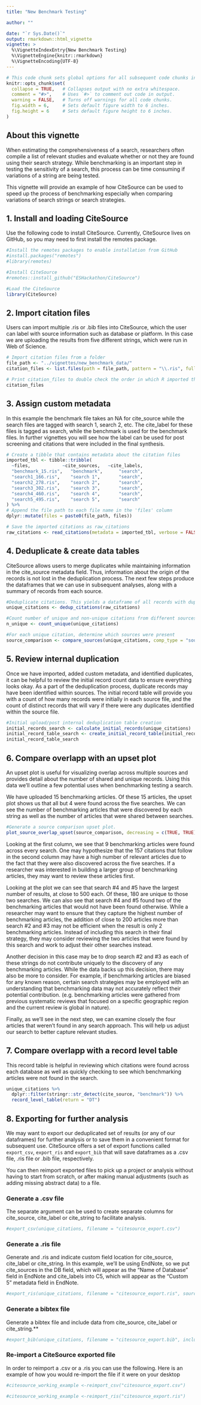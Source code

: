 ```yaml
---
title: "New Benchmark Testing"

author: ""

date: "`r Sys.Date()`"
output: rmarkdown::html_vignette
vignette: >
  %\VignetteIndexEntry{New Benchmark Testing}
  %\VignetteEngine{knitr::rmarkdown}
  %\VignetteEncoding{UTF-8}
---
```



```r
# This code chunk sets global options for all subsequent code chunks in the document using the `knitr` package in R.
knitr::opts_chunk$set(
  collapse = TRUE,   # Collapses output with no extra whitespace.
  comment = "#>",    # Uses `#>` to comment out code in output.
  warning = FALSE,   # Turns off warnings for all code chunks.
  fig.width = 6,     # Sets default figure width to 6 inches.
  fig.height = 6     # Sets default figure height to 6 inches.
)
```
## About this vignette

When estimating the comprehensiveness of a search, researchers often compile a list of relevant studies and evaluate whether or not they are found using their search strategy. While benchmarking is an important step in testing the sensitivity of a search, this process can be  time consuming if variations of a string are being tested.

This vignette will provide an example of how CiteSource can be used to speed up the process of benchmarking especially when comparing variations of search strings or search strategies. 

## 1. Install and loading CiteSource

Use the following code to install CiteSource. Currently, CiteSource lives on GitHub, so you may need to first install the remotes package.

```r
#Install the remotes packages to enable installation from GitHub
#install.packages("remotes")
#library(remotes)

#Install CiteSource
#remotes::install_github("ESHackathon/CiteSource")

#Load the CiteSource
library(CiteSource)
```
## 2. Import citation files

Users can import multiple .ris or .bib files into CiteSource, which the user can label with source information such as database or platform. In this case we are uploading the results from five different strings, which were run in Web of Science.

```r
# Import citation files from a folder
file_path <- "../vignettes/new_benchmark_data/"
citation_files <- list.files(path = file_path, pattern = "\\.ris", full.names = TRUE)

# Print citation_files to double check the order in which R imported the files.
citation_files
```

## 3. Assign custom metadata
In this example the benchmark file takes an NA for cite_source while the search files are tagged with search 1, search 2, etc. The cite_label for these files is tagged as search, while the benchmark is used for the benchmark files. In further vignettes you will see how the label can be used for post screening and citations that were included in the final synthesis.
```r
# Create a tibble that contains metadata about the citation files
imported_tbl <- tibble::tribble(
  ~files,            ~cite_sources,   ~cite_labels, 
  "benchmark_15.ris",   "benchmark",      "search",    
  "search1_166.ris",    "search 1",       "search",    
  "search2_278.ris",    "search 2",       "search",    
  "search3_302.ris",    "search 3",       "search",     
  "search4_460.ris",    "search 4",       "search",    
  "search5_495.ris",    "search 5",       "search"
) %>% 
# Append the file path to each file name in the 'files' column
dplyr::mutate(files = paste0(file_path, files))

# Save the imported citations as raw_citations
raw_citations <- read_citations(metadata = imported_tbl, verbose = FALSE)
```
## 4. Deduplicate & create data tables

CiteSource allows users to merge duplicates while maintaining information in the cite_source metadata field. Thus, information about the origin of the records is not lost in the deduplication process. The next few steps produce the dataframes that we can use in subsequent analyses, along with a summary of records from each source.

```r
#Deduplicate citations. This yields a dataframe of all records with duplicates merged, but the originating source information maintained in a new variable called cite_source.
unique_citations <- dedup_citations(raw_citations)

#Count number of unique and non-unique citations from different sources and labels 
n_unique <- count_unique(unique_citations)

#For each unique citation, determine which sources were present
source_comparison <- compare_sources(unique_citations, comp_type = "sources")
```

## 5. Review internal duplication

Once we have imported, added custom metadata, and identified duplicates, it can be helpful to review the initial record count data to ensure everything looks okay. As a part of the deduplication process, duplicate records may have been identified within sources. The initial record table will provide you with a count of how many records were initially in each source file, and the count of distinct records that will vary if there were any duplicates identified within the source file. 

```r
#Initial upload/post internal deduplication table creation
initial_records_search <- calculate_initial_records(unique_citations)
initial_record_table_search <- create_initial_record_table(initial_records_search)
initial_record_table_search

```

## 6. Compare overlapp with an upset plot

An upset plot is useful for visualizing overlap across multiple sources and provides detail about the number of shared and unique records. Using this data we'll outline a few potential uses when benchmarking testing a search.

We have uploaded 15 benchmarking articles. Of these 15 articles, the upset plot shows us that all but 4 were found across the five searches. We can see the number of benchmarking articles that were discovered by each string as well as the number of articles that were shared between searches. 

```r
#Generate a source comparison upset plot.
plot_source_overlap_upset(source_comparison, decreasing = c(TRUE, TRUE))
```

Looking at the first column, we see that 9 benchmarking articles were found across every search. One may hypothesize that the 157 citations that follow in the second column may have a high number of relevant articles due to the fact that they were also discovered across the five searches. If a researcher was interested in building a larger group of benchmarking articles, they may want to review these articles first.

Looking at the plot we can see that search #4 and #5 have the largest number of results, at close to 500 each. Of these, 180 are unique to those two searches. We can also see that search #4 and #5 found two of the benchmarking articles that would not have been found otherwise. While a researcher may want to ensure that they capture the highest number of benchmarking articles, the addition of close to 200 articles more than search #2 and #3 may not be efficient when the result is only 2 benchmarking articles. Instead of including this search in their final strategy, they may consider reviewing the two articles that were found by this search and work to adjust their other searches instead.

Another decision in this case may be to drop search #2 and #3 as each of these strings do not contribute uniquely to the discovery of any benchmarking articles. While the data backs up this decision, there may also be more to consider. For example, if benchmarking articles are biased for any known reason, certain search strategies may be employed with an understanding that benchmarking data may not accurately reflect their potential contribution. (e.g. benchmarking articles were gathered from previous systematic reviews that focused on a specific geographic region and the current review is global in nature). 

Finally, as we'll see in the next step, we can examine closely the four articles that weren't found in any search approach. This will help us adjust our search to better capture relevant studies. 

## 7. Compare overlapp with a record level table
This record table is helpful in reviewing which citations were found across each database as well as quickly checking to see which benchmarking articles were not found in the search.

```r
unique_citations %>%
  dplyr::filter(stringr::str_detect(cite_source, "benchmark")) %>%
  record_level_table(return = "DT")
```
  
## 8. Exporting for further analysis

We may want to export our deduplicated set of results (or any of our dataframes) for further analysis or to save them in a convenient format for subsequent use. CiteSource offers a set of export functions called `export_csv`, `export_ris` and `export_bib` that will save dataframes as a .csv file, .ris file or .bib file, respectively. 

You can then reimport exported files to pick up a project or analysis without having to start from scratch, or after making manual adjustments (such as adding missing abstract data) to a file. 

### Generate a .csv file 
The separate argument can be used to create separate columns for cite_source, cite_label or cite_string to facilitate analysis.

```r
#export_csv(unique_citations, filename = "citesource_export.csv")
```

### Generate a .ris file 
Generate and .ris and indicate custom field location for cite_source, cite_label or cite_string. In this example, we'll be using EndNote, so we put cite_sources in the DB field, which will appear as the "Name of Database" field in EndNote and cite_labels into C5, which will appear as the "Custom 5" metadata field in EndNote.

```r
#export_ris(unique_citations, filename = "citesource_export.ris", source_field = "DB", label_field = "C5")
```

### Generate a bibtex file 
Generate a bibtex file and include data from cite_source, cite_label or cite_string.**

```r
#export_bib(unique_citations, filename = "citesource_export.bib", include = c("sources", "labels", "strings"))
```

### Re-import a CiteSource exported file
In order to reimport a .csv or a .ris you can use the following. Here is an example of how you would re-import the file if it were on your desktop

```r
#citesource_working_example <-reimport_csv("citesource_export.csv")

#citesource_working_example <-reimport_ris("citesource_export.ris")

```

